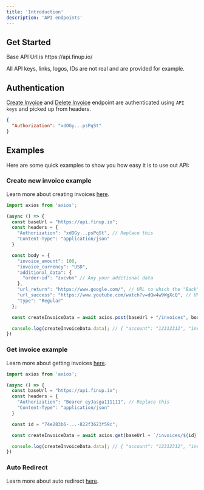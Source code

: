 ```yaml
---
title: 'Introduction'
description: 'API endpoints'
---
```

## Get Started

<Info>
Base API Url is https://api.finup.io/
</Info>

<Warning>All API keys, links, logos, IDs are not real and are provided for example.</Warning>

## Authentication

[Create Invoice](/api-reference/endpoint/invoice/create-invoice) and [Delete Invoice](/api-reference/endpoint/invoice/delete-invoice) endpoint are authenticated using `API keys` and picked up from headers.

```json
{
  "Authorization": "xdOGy...psPqSt"
}
```

## Examples
Here are some quick examples to show you how easy it is to use out API:

### Create new invoice example
Learn more about creating invoices [here](/api-reference/endpoint/invoice/create-invoice).
```javascript createInvoice.js
import axios from 'axios';

(async () => {
  const baseUrl = "https://api.finup.io";
  const headers = {
    "Authorization": "xdOGy...psPqSt", // Replace this
    "Content-Type": "application/json"
  }

  const body = {
    "invoice_amount": 100,
    "invoice_currency": "USD",
    "additional_data": {
      "order-id": "zxcvbn" // Any your additional data
    },
    "url_return": "https://www.google.com/", // URL to which the "Back" button will lead to
    "url_success": "https://www.youtube.com/watch?v=dQw4w9WgXcQ", // URL to which the user will be redirected upon successful payment
    "type": "Regular"
  };

  const createInvoiceData = await axios.post(baseUrl + "/invoices", body, { headers: headers }); // Creating new invoice

  console.log(createInvoiceData.data); // { "account": "12312312", "invoiceAmount": 100, "type": "Invoice", ... }
})
```

### Get invoice example
Learn more about getting invoices [here](/api-reference/endpoint/invoice/get-invoice).
```Javascript getInvoice.js
import axios from 'axios';

(async () => {
  const baseUrl = "https://api.finup.io";
  const headers = {
    "Authorization": "Bearer eyJasga111111", // Replace this
    "Content-Type": "application/json"
  }

  const id = "74e283b6-...-822f3623f59c";

  const createInvoiceData = await axios.get(baseUrl + `/invoices/${id}`, { headers: headers }); // Creating new invoice

  console.log(createInvoiceData.data); // { "account": "12312312", "invoice_amount": 100, "type": "Invoice", ... }
})
```

### Auto Redirect
Learn more about auto redirect [here](/api-reference/autoredirect).
